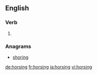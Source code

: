 ==English==

===Verb===
{{head|en|present participle}}

# {{present participle of|horse|lang=en|nocat=1}}

===Anagrams===
* [[shoring#English|shoring]]

[[de:horsing]]
[[fr:horsing]]
[[ja:horsing]]
[[vi:horsing]]